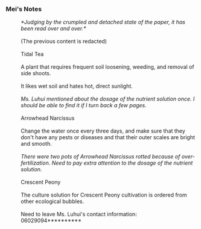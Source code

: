 ===Mei's Notes===
:''*Judging by the crumpled and detached state of the paper, it has been read over and over.*''
:<br />(The previous content is redacted)
:<br />Tidal Tea
:<br />A plant that requires frequent soil loosening, weeding, and removal of side shoots.
:<br />It likes wet soil and hates hot, direct sunlight.
:<br />''Ms. Luhui mentioned about the dosage of the nutrient solution once. I should be able to find it if I turn back a few pages.''
:<br />Arrowhead Narcissus
:<br />Change the water once every three days, and make sure that they don't have any pests or diseases and that their outer scales are bright and smooth.
:<br />''There were two pots of Arrowhead Narcissus rotted because of over-fertilization. Need to pay extra attention to the dosage of the nutrient solution.''
:<br />Crescent Peony
:<br />The culture solution for Crescent Peony cultivation is ordered from other ecological bubbles.
:<br />Need to leave Ms. Luhui's contact information: 06029094**********
